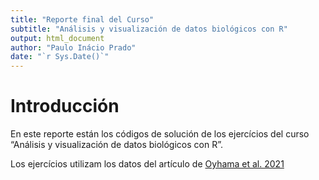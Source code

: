 ```yaml
---
title: "Reporte final del Curso"
subtitle: "Análisis y visualización de datos biológicos con R"
output: html_document
author: "Paulo Inácio Prado"
date: "`r Sys.Date()`"
---
```


# Introducción

En este reporte están los códigos de solución de los ejercícios del curso "Análisis y visualización de datos biológicos con R". 

Los ejercícios utilizam los datos del artículo de [Oyhama et al. 2021](https://onlinelibrary.wiley.com/doi/10.1111/jbi.14149)